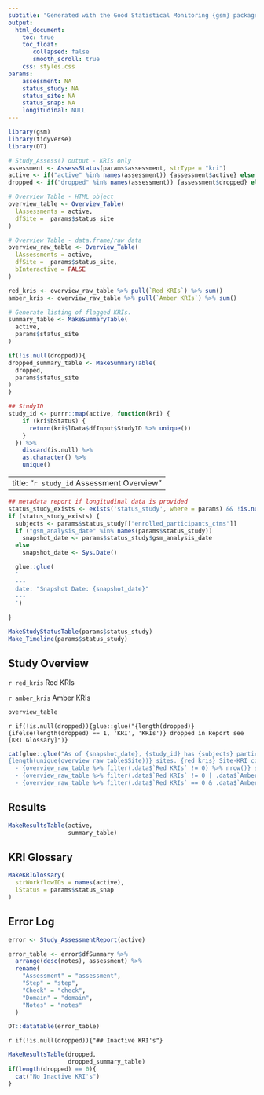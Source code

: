 ```yaml
---
subtitle: "Generated with the Good Statistical Monitoring {gsm} package"
output:
  html_document:
    toc: true
    toc_float:
       collapsed: false
       smooth_scroll: true
    css: styles.css
params:
    assessment: NA
    status_study: NA
    status_site: NA
    status_snap: NA
    longitudinal: NULL
---
```


```r
library(gsm)
library(tidyverse)
library(DT)

# Study_Assess() output - KRIs only
assessment <- AssessStatus(params$assessment, strType = "kri")
active <- if("active" %in% names(assessment)) {assessment$active} else {assessment}
dropped <- if("dropped" %in% names(assessment)) {assessment$dropped} else {NULL}

# Overview Table - HTML object
overview_table <- Overview_Table(
  lAssessments = active, 
  dfSite =  params$status_site
) 

# Overview Table - data.frame/raw data
overview_raw_table <- Overview_Table(
  lAssessments = active, 
  dfSite =  params$status_site, 
  bInteractive = FALSE
)

red_kris <- overview_raw_table %>% pull(`Red KRIs`) %>% sum()
amber_kris <- overview_raw_table %>% pull(`Amber KRIs`) %>% sum()

# Generate listing of flagged KRIs.
summary_table <- MakeSummaryTable(
  active,
  params$status_site
)

if(!is.null(dropped)){
dropped_summary_table <- MakeSummaryTable(
  dropped,
  params$status_site
)
}

## StudyID
study_id <- purrr::map(active, function(kri) {
    if (kri$bStatus) {
      return(kri$lData$dfInput$StudyID %>% unique())
    } 
  }) %>% 
    discard(is.null) %>% 
    as.character() %>% 
    unique()


```

---
title: "`r study_id` Assessment Overview"
---

::: {#overall-site-select .overall-site-select title="Selected site will be highlighted in all charts for all KRIs."}
:::

```r
## metadata report if longitudinal data is provided
status_study_exists <- exists('status_study', where = params) && !is.null(params$status_study)
if (status_study_exists) {
  subjects <- params$status_study[["enrolled_participants_ctms"]]
  if ("gsm_analysis_date" %in% names(params$status_study))
    snapshot_date <- params$status_study$gsm_analysis_date
  else
    snapshot_date <- Sys.Date()

  glue::glue(
  '
  ---
  date: "Snapshot Date: {snapshot_date}"
  ---
  ') 

}
```

```r
MakeStudyStatusTable(params$status_study)
Make_Timeline(params$status_study)
```

## Study Overview

::: flag-container
::: {.flag .flag-red}
`r red_kris` Red KRIs
:::

::: {.flag .flag-amber}
`r amber_kris` Amber KRIs
:::
:::

::: gsm-overview-table
```r
overview_table
```

`r if(!is.null(dropped)){glue::glue("{length(dropped)} {ifelse(length(dropped) == 1, 'KRI', 'KRIs')} dropped in Report see [KRI Glossary]")}`

:::

```r
cat(glue::glue("As of {snapshot_date}, {study_id} has {subjects} participants enrolled across
{length(unique(overview_raw_table$Site))} sites. {red_kris} Site-KRI combinations have been flagged as red across {overview_raw_table %>% filter(.data$`Red KRIs` != 0) %>% nrow()} sites as shown in the Study Overview Table above\n
  - {overview_raw_table %>% filter(.data$`Red KRIs` != 0) %>% nrow()} sites have at least one red KRI\n
  - {overview_raw_table %>% filter(.data$`Red KRIs` != 0 | .data$`Amber KRIs` != 0) %>% nrow()} sites have at least one red or amber KRI\n
  - {overview_raw_table %>% filter(.data$`Red KRIs` == 0 & .data$`Amber KRIs` == 0) %>% nrow()} sites have neither red nor amber KRIs and are not shown"), sep = "\n")
```

## Results

```r
MakeResultsTable(active,
                 summary_table)
```

## KRI Glossary

```r
MakeKRIGlossary(
  strWorkflowIDs = names(active),
  lStatus = params$status_snap
)
```

## Error Log

```r
error <- Study_AssessmentReport(active)

error_table <- error$dfSummary %>% 
  arrange(desc(notes), assessment) %>% 
  rename(
    "Assessment" = "assessment",
    "Step" = "step",
    "Check" = "check",
    "Domain" = "domain",
    "Notes" = "notes"
  )

DT::datatable(error_table)
```

`r if(!is.null(dropped)){"## Inactive KRI's"}`

```r
MakeResultsTable(dropped,
                 dropped_summary_table)
if(length(dropped) == 0){
  cat("No Inactive KRI's")
}
```


```js
```

```js
```

```js
```
